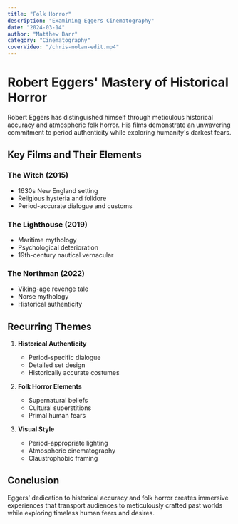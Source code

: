 ```yaml
---
title: "Folk Horror"
description: "Examining Eggers Cinematography"
date: "2024-03-14"
author: "Matthew Barr"
category: "Cinematography"
coverVideo: "/chris-nolan-edit.mp4"
---
```


# Robert Eggers' Mastery of Historical Horror

Robert Eggers has distinguished himself through meticulous historical accuracy and atmospheric folk horror. His films demonstrate an unwavering commitment to period authenticity while exploring humanity's darkest fears.

## Key Films and Their Elements

### The Witch (2015)
- 1630s New England setting
- Religious hysteria and folklore
- Period-accurate dialogue and customs

### The Lighthouse (2019)
- Maritime mythology
- Psychological deterioration
- 19th-century nautical vernacular

### The Northman (2022)
- Viking-age revenge tale
- Norse mythology
- Historical authenticity

## Recurring Themes

1. **Historical Authenticity**
   - Period-specific dialogue
   - Detailed set design
   - Historically accurate costumes

2. **Folk Horror Elements**
   - Supernatural beliefs
   - Cultural superstitions
   - Primal human fears

3. **Visual Style**
   - Period-appropriate lighting
   - Atmospheric cinematography
   - Claustrophobic framing

## Conclusion

Eggers' dedication to historical accuracy and folk horror creates immersive experiences that transport audiences to meticulously crafted past worlds while exploring timeless human fears and desires.

